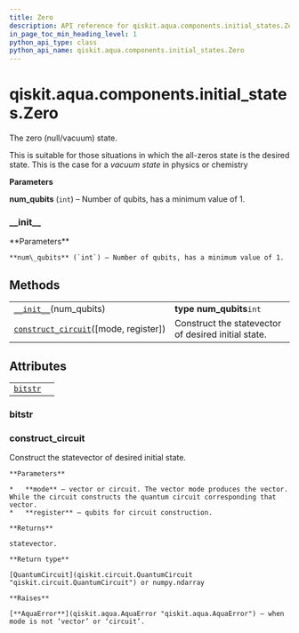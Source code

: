 ```yaml
---
title: Zero
description: API reference for qiskit.aqua.components.initial_states.Zero
in_page_toc_min_heading_level: 1
python_api_type: class
python_api_name: qiskit.aqua.components.initial_states.Zero
---
```


<span id="qiskit-aqua-components-initial-states-zero" />

# qiskit.aqua.components.initial\_states.Zero

<Class id="qiskit.aqua.components.initial_states.Zero" isDedicatedPage={true} github="https://github.com/qiskit-community/qiskit-aqua/tree/stable/0.8/qiskit/aqua/components/initial_states/zero.py" signature="Zero(num_qubits)">
  The zero (null/vacuum) state.

  This is suitable for those situations in which the all-zeros state is the desired state. This is the case for a *vacuum state* in physics or chemistry

  **Parameters**

  **num\_qubits** (`int`) – Number of qubits, has a minimum value of 1.

  ### \_\_init\_\_

  <Function id="qiskit.aqua.components.initial_states.Zero.__init__" signature="__init__(num_qubits)">
    **Parameters**

    **num\_qubits** (`int`) – Number of qubits, has a minimum value of 1.
  </Function>

  ## Methods

  |                                                                                                                                                                        |                                                     |
  | ---------------------------------------------------------------------------------------------------------------------------------------------------------------------- | --------------------------------------------------- |
  | [`__init__`](#qiskit.aqua.components.initial_states.Zero.__init__ "qiskit.aqua.components.initial_states.Zero.__init__")(num\_qubits)                                  | **type num\_qubits**`int`                           |
  | [`construct_circuit`](#qiskit.aqua.components.initial_states.Zero.construct_circuit "qiskit.aqua.components.initial_states.Zero.construct_circuit")(\[mode, register]) | Construct the statevector of desired initial state. |

  ## Attributes

  |                                                                                                                    |   |
  | ------------------------------------------------------------------------------------------------------------------ | - |
  | [`bitstr`](#qiskit.aqua.components.initial_states.Zero.bitstr "qiskit.aqua.components.initial_states.Zero.bitstr") |   |

  ### bitstr

  <Function id="qiskit.aqua.components.initial_states.Zero.bitstr" signature="property bitstr" />

  ### construct\_circuit

  <Function id="qiskit.aqua.components.initial_states.Zero.construct_circuit" signature="construct_circuit(mode='circuit', register=None)">
    Construct the statevector of desired initial state.

    **Parameters**

    *   **mode** – vector or circuit. The vector mode produces the vector. While the circuit constructs the quantum circuit corresponding that vector.
    *   **register** – qubits for circuit construction.

    **Returns**

    statevector.

    **Return type**

    [QuantumCircuit](qiskit.circuit.QuantumCircuit "qiskit.circuit.QuantumCircuit") or numpy.ndarray

    **Raises**

    [**AquaError**](qiskit.aqua.AquaError "qiskit.aqua.AquaError") – when mode is not ‘vector’ or ‘circuit’.
  </Function>
</Class>

